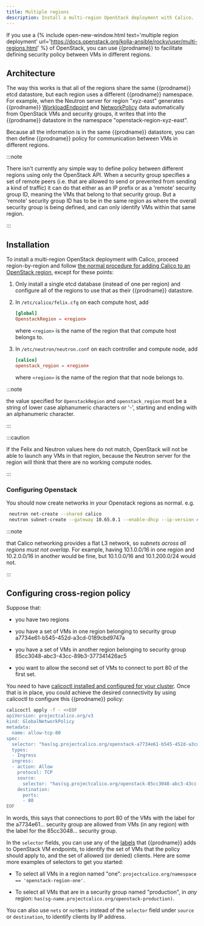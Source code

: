 ```yaml
---
title: Multiple regions
description: Install a multi-region OpenStack deployment with Calico.
---
```


If you use a {% include open-new-window.html text='multiple region
deployment' url='https://docs.openstack.org/kolla-ansible/rocky/user/multi-regions.html' %}
of OpenStack, you can use {{prodname}} to facilitate defining security
policy between VMs in different regions.

## Architecture

The way this works is that all of the regions share the same {{prodname}}
etcd datastore, but each region uses a different {{prodname}} namespace.
For example, when the Neutron server for region "xyz-east" generates
{{prodname}}
[WorkloadEndpoint](../../reference/resources/workloadendpoint.mdx)
and
[NetworkPolicy](../../reference/resources/networkpolicy.mdx)
data automatically from OpenStack VMs and security groups, it writes that into
the {{prodname}} datastore in the namespace "openstack-region-xyz-east".

Because all the information is in the same {{prodname}} datastore, you can
then define {{prodname}} policy for communication between VMs in different
regions.

:::note

There isn't currently any simple way to define policy between
different regions using only the OpenStack API.  When a security group
specifies a set of remote peers (i.e. that are allowed to send or prevented
from sending a kind of traffic) it can do that either as an IP prefix or as a
'remote' security group ID, meaning the VMs that belong to that security
group.  But a 'remote' security group ID has to be in the same region as
where the overall security group is being defined, and can only identify VMs
within that same region.  

:::

## Installation

To install a multi-region OpenStack deployment with Calico, proceed
region-by-region and follow [the normal procedure for adding Calico to an
OpenStack
region](/getting-started/openstack/installation/overview),
except for these points:

1.  Only install a single etcd database (instead of one per region) and
    configure all of the regions to use that as their {{prodname}}
    datastore.

1.  In `/etc/calico/felix.cfg` on each compute host, add

    ```conf
    [global]
    OpenstackRegion = <region>
    ```

    where `<region>` is the name of the region that that compute host belongs to.

1.  In `/etc/neutron/neutron.conf` on each controller and compute node, add

    ```conf
    [calico]
    openstack_region = <region>
    ```

    where `<region>` is the name of the region that that node belongs to.

:::note

the value specified for `OpenstackRegion` and `openstack_region`
must be a string of lower case alphanumeric characters or '-', starting and
ending with an alphanumeric character.

:::

:::caution

If the Felix and Neutron values here do not match, OpenStack
will not be able to launch any VMs in that region, because the Neutron server
for the region will think that there are no working compute nodes.

:::

### Configuring Openstack
You should now create networks in your Openstack regions as normal. e.g.
```bash
 neutron net-create --shared calico
 neutron subnet-create --gateway 10.65.0.1 --enable-dhcp --ip-version 4 --name calico-v4 calico 10.65.0.0/24
```

:::note

that Calico networking provides a flat L3 network,
so *subnets across all regions must not overlap*.
For example, having 10.1.0.0/16 in one region and 10.2.0.0/16 in another
would be fine, but 10.1.0.0/16 and 10.1.200.0/24 would not.

:::

## Configuring cross-region policy

Suppose that:

- you have two regions

- you have a set of VMs in one region belonging to security group
  a7734e61-b545-452d-a3cd-0189cbd9747a

- you have a set of VMs in another region belonging to security group
  85cc3048-abc3-43cc-89b3-377341426ac5

- you want to allow the second set of VMs to connect to port 80 of the first
  set.

You need to have [calicoctl installed and configured for your
cluster](labels#configuring-operator-policy).  Once that is in place,
you could achieve the desired connectivity by using calicoctl to
configure this {{prodname}} policy:

```bash
calicoctl apply -f - <<EOF
apiVersion: projectcalico.org/v3
kind: GlobalNetworkPolicy
metadata:
  name: allow-tcp-80
spec:
  selector: "has(sg.projectcalico.org/openstack-a7734e61-b545-452d-a3cd-0189cbd9747a)"
  types:
  - Ingress
  ingress:
  - action: Allow
    protocol: TCP
    source:
      selector: "has(sg.projectcalico.org/openstack-85cc3048-abc3-43cc-89b3-377341426ac5)"
    destination:
      ports:
      - 80
EOF
```

In words, this says that connections to port 80 of the VMs with the label for
the a7734e61... security group are allowed from VMs (in any region) with
the label for the 85cc3048... security group.

In the `selector` fields, you can use any of the
[labels](labels.mdx) that
{{prodname}} adds to OpenStack VM endpoints, to identify the set of VMs
that the policy should apply to, and the set of allowed (or denied) clients.
Here are some more examples of selectors to get you started:

-  To select all VMs in a region named "one": `projectcalico.org/namespace ==
   'openstack-region-one'`.

-  To select all VMs that are in a security group named "production", in *any*
   region: `has(sg-name.projectcalico.org/openstack-production)`.

You can also use `nets` or `notNets` instead of the `selector` field under
`source` or `destination`, to identify clients by IP address.
